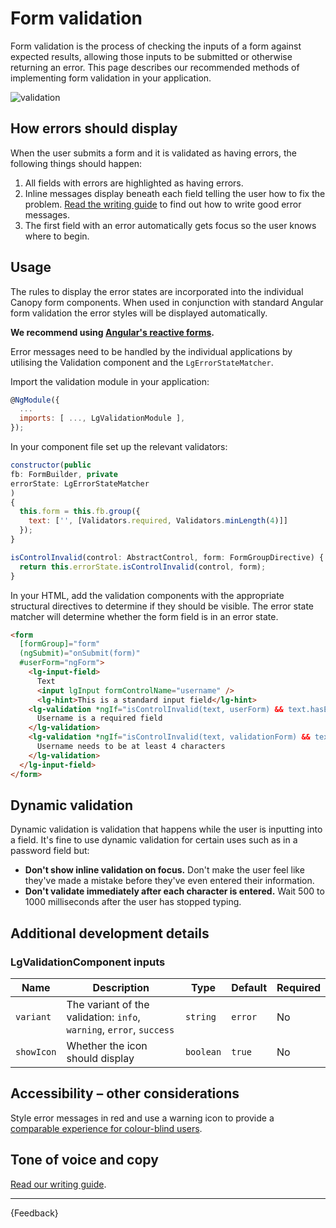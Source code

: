 
<Meta title="Components/Forms/Form validation/Guide" />

# Form validation

<p class="standfirst">Form validation is the process of checking the inputs of a form against expected results, allowing those inputs to be submitted or otherwise returning an error. This page describes our recommended methods of implementing form validation in your application.</p>

![validation](docs/forms/validation/validation.png)

## How errors should display

When the user submits a form and it is validated as having errors, the following things should happen:

1. All fields with errors are highlighted as having errors.
2. Inline messages display beneath each field telling the user how to fix the problem. [Read the writing guide](./?path=/docs/principles-writing--page) to find out how to write good error messages.
3. The first field with an error automatically gets focus so the user knows where to begin.

## Usage

The rules to display the error states are incorporated into the individual Canopy form components. When used in conjunction with standard Angular form validation the error styles will be displayed automatically.

**We recommend using <a href="https://angular.io/guide/reactive-forms" target="_black">Angular's reactive forms</a>.**

Error messages need to be handled by the individual applications by utilising the Validation component and the `LgErrorStateMatcher`.

Import the validation module in your application:

```js
@NgModule({
  ...
  imports: [ ..., LgValidationModule ],
});
```



In your component file set up the relevant validators:

```js
constructor(public
fb: FormBuilder, private
errorState: LgErrorStateMatcher
)
{
  this.form = this.fb.group({
    text: ['', [Validators.required, Validators.minLength(4)]]
  });
}

isControlInvalid(control: AbstractControl, form: FormGroupDirective) {
  return this.errorState.isControlInvalid(control, form);
}
```

In your HTML, add the validation components with the appropriate structural directives to determine if they should be visible. The error state matcher will determine whether the form field is in an error state.

```html
<form
  [formGroup]="form"
  (ngSubmit)="onSubmit(form)"
  #userForm="ngForm">
    <lg-input-field>
      Text
      <input lgInput formControlName="username" />
      <lg-hint>This is a standard input field</lg-hint>
    <lg-validation *ngIf="isControlInvalid(text, userForm) && text.hasError('required')">
      Username is a required field
    </lg-validation>
    <lg-validation *ngIf="isControlInvalid(text, validationForm) && text.hasError('minlength')">
      Username needs to be at least 4 characters
    </lg-validation>
  </lg-input-field>
</form>
```

## Dynamic validation

Dynamic validation is validation that happens while the user is inputting into a field. It's fine to use dynamic validation for certain uses such as in a password field but:

- **Don't show inline validation on focus.** Don't make the user feel like they've made a mistake before they've even entered their information.
- **Don't validate immediately after each character is entered.** Wait 500 to 1000 milliseconds after the user has stopped typing.

## Additional development details

### LgValidationComponent inputs

| Name       | Description                                                          | Type      | Default | Required |
|------------|----------------------------------------------------------------------|-----------|---------|----------|
| `variant`  | The variant of the validation: `info`, `warning`, `error`, `success` | `string`  | `error` | No       |
| `showIcon` | Whether the icon should display                                      | `boolean` | `true`  | No       |

## Accessibility – other considerations

Style error messages in red and use a warning icon to provide a <a href="https://developer.paciellogroup.com/blog/2018/01/inclusive-design-principle-provide-a-comparable-experience/" target="_blank">comparable experience for colour-blind users</a>.

## Tone of voice and copy

[Read our writing guide](./?path=/docs/principles-writing--page).

------

<Markdown>{Feedback}</Markdown>
